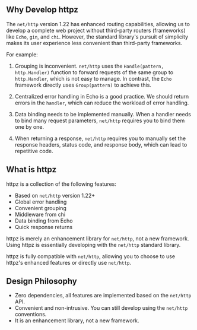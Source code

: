 ## Why Develop httpz

The `net/http` version 1.22 has enhanced routing capabilities, allowing us to develop a complete web project without third-party routers (frameworks) like `Echo`, `gin`, and `chi`. However, the standard library's pursuit of simplicity makes its user experience less convenient than third-party frameworks.

For example:

1. Grouping is inconvenient. `net/http` uses the `Handle(pattern, http.Handler)` function to forward requests of the same group to `http.Handler`, which is not easy to manage. In contrast, the `Echo` framework directly uses `Group(pattern)` to achieve this.

2. Centralized error handling in Echo is a good practice. We should return errors in the `handler`, which can reduce the workload of error handling.

3. Data binding needs to be implemented manually. When a handler needs to bind many request parameters, `net/http` requires you to bind them one by one.

4. When returning a response, `net/http` requires you to manually set the response headers, status code, and response body, which can lead to repetitive code.

## What is httpz

httpz is a collection of the following features:

  - Based on `net/http` version 1.22+
  - Global error handling
  - Convenient grouping
  - Middleware from chi
  - Data binding from Echo
  - Quick response returns

httpz is merely an enhancement library for `net/http`, not a new framework. Using httpz is essentially developing with the `net/http` standard library.

httpz is fully compatible with `net/http`, allowing you to choose to use httpz's enhanced features or directly use `net/http`.

## Design Philosophy

- Zero dependencies, all features are implemented based on the `net/http` API.
- Convenient and non-intrusive. You can still develop using the `net/http` conventions.
- It is an enhancement library, not a new framework.
